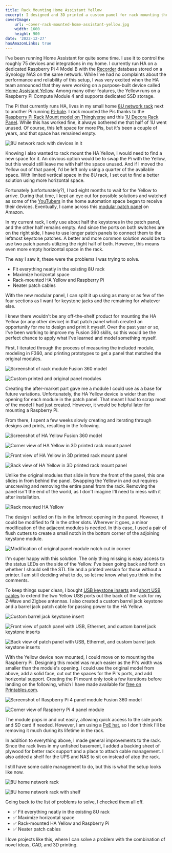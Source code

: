```yaml
---
title: Rack Mounting Home Assistant Yellow
excerpt: I designed and 3D printed a custom panel for rack mounting the new Home Assistant Yellow and a Raspberry Pi 4.
coverImage:
    url: ~cover-rack-mounted-home-assistant-yellow.jpg
    width: 1600
    height: 900
date: '2022-12-27'
hasAmazonLinks: true
---
```


I've been running Home Assistant for quite some time. I use it to control the roughly 75 devices and integrations in my home. I currently run HA on a dedicated Raspberry Pi 4 Model B with the [Recorder](https://www.home-assistant.io/integrations/recorder/) database stored on a Synology NAS on the same network. While I've had no complaints about the performance and reliability of this setup, I was very excited when the HA team announced that they were working on a purpose-built device called [Home Assistant Yellow](https://www.home-assistant.io/blog/2021/09/13/home-assistant-yellow/). Among many other features, the Yellow runs on a Raspberry Pi Compute Module 4 and supports dedicated SSD storage. 

The Pi that currently runs HA, lives in my small home [8U network rack](https://amzn.to/3uu2xap) next to another Pi running [Pi-hole](https://pi-hole.net/). I rack mounted the Pis thanks to the [Raspberry Pi Rack Mount model on Thingiverse](https://www.thingiverse.com/thing:4167265) and this [1U Decora Rack Panel](https://www.ebay.com/itm/264097865148). While this has worked fine, it always bothered me that half of 1U went unused. Of course, this left space for more Pis, but it's been a couple of years, and that space has remained empty.

![8U network rack with devices in it](~network-rack-v1.jpg)

Knowing I also wanted to rack mount the HA Yellow, I would need to find a new space for it. An obvious option would be to swap the Pi with the Yellow, but this would still leave me with half the space unused. And if I moved the Yellow out of that panel, I'd be left only using a quarter of the available space. With limited vertical space in the 8U rack, I set out to find a better solution using more horizontal space.

Fortunately (unfortunately?), I had eight months to wait for the Yellow to arrive. During that time, I kept an eye out for possible solutions and watched as some of the [YouTubers](/youtube) in the home automation space began to receive their devices. Eventually, I came across this [modular patch panel](https://amzn.to/3Uz16SN) on Amazon.

In my current rack, I only use about half the keystones in the patch panel, and the other half remains empty. And since the ports on both switches are on the right side, I have to use longer patch panels to connect them to the leftmost keystone patches. A better and more common solution would be to use two patch panels utilizing the right half of both. However, this means even more empty horizontal space in the rack. 

The way I saw it, these were the problems I was trying to solve.
* Fit everything neatly in the existing 8U rack
* Maximize horizontal space
* Rack-mounted HA Yellow and Raspberry Pi
* Neater patch cables

With the new modular panel, I can split it up using as many or as few of the four sections as I want for keystone jacks and the remaining for whatever else.

I knew there wouldn't be any off-the-shelf product for mounting the HA Yellow (or any other device) in that patch panel which created an opportunity for me to design and print it myself. Over the past year or so, I've been working to improve my Fusion 360 skills, so this would be the perfect chance to apply what I've learned and model something myself.

First, I iterated through the process of measuring the included module, modeling in F360, and printing prototypes to get a panel that matched the original modules.

![Screenshot of rack module Fusion 360 model](~rack-module-frame-f360-model.jpg)

![Custom printed and original panel modules](~custom-and-original-panel-modules.jpg)

Creating the after-market part gave me a module I could use as a base for future variations. Unfortunately, the HA Yellow device is wider than the opening for each module in the patch panel. That meant I had to scrap most of the model I had just created. However, it would be helpful later for mounting a Raspberry Pi.

From there, I spent a few weeks slowly creating and iterating through designs and prints, resulting in the following. 

![Screenshot of HA Yellow Fusion 360 model](~ha-yellow-mount-f360-model.jpg)

![Corner view of HA Yellow in 3D printed rack mount panel](~ha-yellow-rack-mount-corner-view.jpg)

![Front view of HA Yellow in 3D printed rack mount panel](~ha-yellow-rack-mount-front-view.jpg)

![Back view of HA Yellow in 3D printed rack mount panel](~ha-yellow-rack-mount-back-view.jpg)

Unlike the original modules that slide in from the front of the panel, this one slides in from behind the panel. Swapping the Yellow in and out requires unscrewing and removing the entire panel from the rack. Removing the panel isn't the end of the world, as I don't imagine I'll need to mess with it after installation.

![Rack mounted HA Yellow](~rack-mounted-ha-yellow.jpg)

The design I settled on fits in the leftmost opening in the panel. However, it could be modified to fit in the other slots. Wherever it goes, a minor modification of the adjacent modules is needed. In this case, I used a pair of flush cutters to create a small notch in the bottom corner of the adjoining keystone module.

![Modification of original panel module notch cut in corner](~original-panel-module-modification.jpg)

I'm super happy with this solution. The only thing missing is easy access to the status LEDs on the side of the Yellow. I've been going back and forth on whether I should sell the STL file and a printed version for those without a printer. I am still deciding what to do, so let me know what you think in the comments. 

To keep things super clean, I bought [USB keystone inserts](https://amzn.to/3Vr71tA) and [short USB cables](https://amzn.to/3VuDoHw) to extend the two Yellow USB ports out the back of the rack for my Z-Wave and Zigbee antennas. I also created a custom barrel jack keystone and a barrel jack patch cable for passing power to the HA Yellow.

![Custom barrel jack keystone insert](~barrel-jack-keystone-insert.jpg)

![Front view of patch panel with USB, Ethernet, and custom barrel jack keystone inserts](~ha-yellow-rack-mount-patch-panel-front-view.jpg)

![Back view of patch panel with USB, Ethernet, and custom barrel jack keystone inserts](~ha-yellow-rack-mount-patch-panel-back-view.jpg)

With the Yellow device now mounted, I could move on to mounting the Raspberry Pi. Designing this model was much easier as the Pi's width was smaller than the module's opening. I could use the original model from above, add a solid face, cut out the spaces for the Pi's ports, and add horizontal support. Creating the Pi mount only took a few iterations before landing on the following, which I have made available for [free on Printables.com](https://www.printables.com/model/338761-raspberry-pi-4-patch-panel-rack-mount). 

![Screenshot of Raspberry Pi 4 panel module Fusion 360 model](~raspberry-pi-4-rack-mount-panel-f360-model.jpg)

![Corner view of Raspberry Pi 4 panel module](~raspberry-pi-4-rack-mount-panel-corner-view.jpg)

The module pops in and out easily, allowing quick access to the side ports and SD card if needed. However, I am using a [PoE hat](https://amzn.to/3vl0kyv), so I don't think I'll be removing it much during its lifetime in the rack.

In addition to everything above, I made general improvements to the rack. Since the rack lives in my unfished basement, I added a backing sheet of plywood for better rack support and a place to attach cable management. I also added a shelf for the UPS and NAS to sit on instead of atop the rack. 

I still have some cable management to do, but this is what the setup looks like now.

![8U home network rack](~8u-network-rack.jpg)

![8U home network rack with shelf](~8u-network-rack-with-shelf.jpg)

Going back to the list of problems to solve, I checked them all off.

* ✅ Fit everything neatly in the existing 8U rack
* ✅ Maximize horizontal space
* ✅ Rack-mounted HA Yellow and Raspberry Pi
* ✅ Neater patch cables

I love projects like this, where I can solve a problem with the combination of novel ideas, CAD, and 3D printing.
